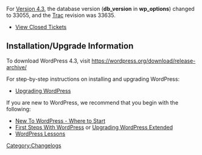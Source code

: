 {{Languages|
{{en|Changelog/4.3}}
}}

For [[Version 4.3]], the database version ('''db_version''' in '''wp_options''') changed to 33055, and the [https://core.trac.wordpress.org Trac] revision was 33635.

* [http://core.trac.wordpress.org/query?status=closed&milestone=4.3 View Closed Tickets]


==Installation/Upgrade Information==
To download WordPress 4.3, visit https://wordpress.org/download/release-archive/

For step-by-step instructions on installing and upgrading WordPress:

* [[Upgrading WordPress]]

If you are new to WordPress, we recommend that you begin with the following:
* [[New To WordPress - Where to Start]]
* [[First Steps With WordPress]] or [[Upgrading WordPress Extended]]
* [[WordPress Lessons]]

<!--
==List of Files Revised==
<pre>

</pre>
-->
[[Category:Changelogs]]